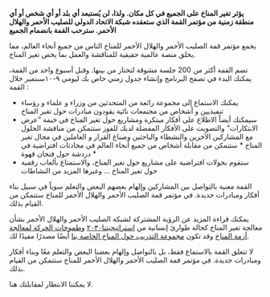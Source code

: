 
**يؤثر تغير المناخ على الجميع في كل مكان. ولذا، لن يُستبعد أي بلد أو أي شخص أو أي منطقة زمنية من مؤتمر القمة الذي ستعقده شبكة الاتحاد الدولي للصليب الأحمر والهلال الأحمر. سترحب القمة بانضمام الجميع**

 يجمع مؤتمر قمة الصليب الأحمر والهلال الأحمر للمناخ الناس من جميع أنحاء العالم، مما يخلق منصة عالمية حقيقية  للمناقشة والعمل بما يخص تغير المناخ.


تضم القمة أكثر من 200 جلسة مشوقة لتختار من بينها. وقبل أسبوع واحد من القمة، يمكنك البدء في تصفح البرنامج وإنشاء جدول زمني خاص بك ليومي ٩-١٠سبتمبر
خلال القمة :
 * يمكنك الاستماع إلى مجموعة رائعة من المتحدثين من وزراء  و علماء و رؤساء تنفيذيين و أشخاص من مجتمعات نائية  يقودون مبادرات حول تغير المناخ
 * سيمكنك أيضاً الاطلاع على أفكار مبتكرة ومشاريع حول تغير المناخ في خيمة “عرض الابتكارات”  والتصويت على الأفكار المفضلة لديك للفوز 
ستتمكن من مناقشة الحلول مع المشاركين الآخرين والنشطاء والباحثين وصناع القرار و العاملين في مجال تغير المناخ * 
ستتمكن من مقابلة  أشخاص من جميع أنحاء العالم في محادثات افتراضية في دردشة حول فنجان قهوة *  
* ستقوم بجولات افتراضية على مشاريع حول تغير المناخ، والاستمتاع بألعاب رقمية حول تغير المناخ  ... وغيرها المزيد من النشاطات


القمة معنية بالتواصل بين المشاركين وإلهام بعضهم البعض والتعلم سوياً في سبيل بناء أفكار ومبادرات جديدة. في مؤتمر قمة الصليب الأحمر والهلال الأحمر للمناخ ستتمكن من القيام بذلك.



يمكنك قراءة المزيد عن الرؤية المشتركة لشبكة الصليب الأحمر والهلال الأحمر بشأن معالجة تغير المناخ كحالة طوارئ إنسانية من [استراتيجيتنا٢٠٣٠](http:s//future-rere.com/strategy-2030) و[طموحات الحركة لمعالجة أزمة المناخ](https://media.ifrc.org/ifrc/wp-content/uploads/sites/5/2020/Movement-Climate-Ambitions-2020-final.pdf) وقد تكون [مجموعة التدريب حول المناخ الخاصة بنا](https://www.climatecentre.org/training) أيضًا مصدرًا مفيدًا لك.

لا تتعلق القمة بالاستماع فقط، بل بالتواصل وإلهام بعضنا البعض والتعلم معًا وبناء أفكار ومبادرات جديدة. في مؤتمر قمة الصليب الأحمر والهلال الأحمر للمناخ ستتمكن من القيام بذلك.

<AtriumVideo />

لا يمكننا الانتظار لمقابلتك هنا.
